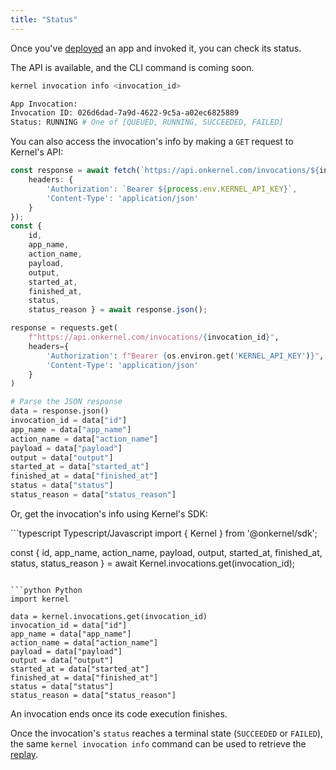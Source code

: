 ```yaml
---
title: "Status"
---
```


Once you've [deployed](/launch/deploy) an app and invoked it, you can check its status.

<Info>
	The API is available, and the CLI command is coming soon.
</Info>

```bash
kernel invocation info <invocation_id>
```
```bash
App Invocation:
Invocation ID: 026d6dad-7a9d-4622-9c5a-a02ec6825889
Status: RUNNING # One of [QUEUED, RUNNING, SUCCEEDED, FAILED]
```

You can also access the invocation's info by making a `GET` request to Kernel's API:
<CodeGroup>

```typescript Typescript/Javascript
const response = await fetch(`https://api.onkernel.com/invocations/${invocation_id}`, {
    headers: {
        'Authorization': `Bearer ${process.env.KERNEL_API_KEY}`,
        'Content-Type': 'application/json'
    }
});
const {
    id,
    app_name,
    action_name,
    payload,
    output,
    started_at,
    finished_at,
    status,
    status_reason } = await response.json();
```

```python Python
response = requests.get(
    f"https://api.onkernel.com/invocations/{invocation_id}",
    headers={
        'Authorization': f"Bearer {os.environ.get('KERNEL_API_KEY')}",
        'Content-Type': 'application/json'
    }
)

# Parse the JSON response
data = response.json()
invocation_id = data["id"]
app_name = data["app_name"]
action_name = data["action_name"]
payload = data["payload"]
output = data["output"]
started_at = data["started_at"]
finished_at = data["finished_at"]
status = data["status"]
status_reason = data["status_reason"]
```

</CodeGroup>

Or, get the invocation's info using Kernel's SDK:

<CodeGroup>
```typescript Typescript/Javascript
import { Kernel } from '@onkernel/sdk';

const {
    id,
    app_name,
    action_name,
    payload,
    output,
    started_at,
    finished_at,
    status,
    status_reason
} = await Kernel.invocations.get(invocation_id);
```

```python Python
import kernel

data = kernel.invocations.get(invocation_id)
invocation_id = data["id"]
app_name = data["app_name"]
action_name = data["action_name"]
payload = data["payload"]
output = data["output"]
started_at = data["started_at"]
finished_at = data["finished_at"]
status = data["status"]
status_reason = data["status_reason"]
```

</CodeGroup>

<Info>
  An invocation ends once its code execution finishes.
</Info>

Once the invocation's `status` reaches a terminal state (`SUCCEEDED` or `FAILED`), the same `kernel invocation info` command can be used to retrieve the [replay](/observability/replays).
